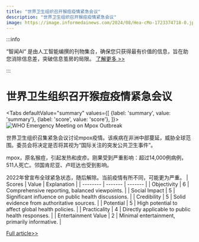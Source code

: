 ```yaml
---
title: "世界卫生组织召开猴痘疫情紧急会议"
description: "世界卫生组织召开猴痘疫情紧急会议"
image: https://image.informedainews.com/2024/08/Hea-cMo-1723374718-0.jpg
---
```



:::info

“智闻AI“ 是由人工智能编撰的刊物集合，确保您只获得最有价值的信息，旨在助您消除信息差，突破信息茧房的局限。  [了解更多 >>](/)

:::

# 世界卫生组织召开猴痘疫情紧急会议


<Tabs
	defaultValue="summary"
	values={[
	{label: 'summary', value: 'summary'},
	{label: 'score', value: 'score'},
]}>
<TabItem value="summary">
<img
  src="https://image.informedainews.com/2024/08/Hea-cMo-1723374718-0.jpg"
  alt="WHO Emergency Meeting on Mpox Outbreak"
/>



世界卫生组织召集紧急会议讨论mpox疫情。该疾病在非洲中部蔓延，威胁全球范围。委员会将决定是否将其视为“国际关注的突发公共卫生事件”。

mpox，原名猴痘，引起发热和皮疹。刚果受到严重影响：超过14,000例病例，511人死亡。邻国肯尼亚、卢旺达也受到影响。

2022年曾宣布全球紧急状态，随后解除。当前疫情有所不同，可能更为严重。
</TabItem>
<TabItem value="score">
	| Scores     | Value   | Explanation |
	| -------- | ------- | ------- |
	| Objectivity  | 6    | Comprehensive reporting, balanced viewpoints.    |
	| Social Impact | 5     | Significant influence on public health discussions.    |
	| Credibility    | 5    | Solid evidence from authoritative sources.    |
	| Potential    | 5    | High potential to affect global health policies.    |
	| Practicality    | 4    | Directly applicable to public health responses.    |
	| Entertainment Value    | 2    | Minimal entertainment, primarily informative.    |
</TabItem>
</Tabs>

[Full article>>](https://www3.nhk.or.jp/nhkworld/en/news/20240811_07/)
